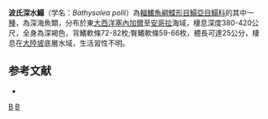 {{Speciesbox
| taxon = Bathysolea polli
| binomial_authority = [[Chabanaud|Chabanaud]], 1950
| status = NE
| status_system = IUCN3.1
}}

'''波氏深水鰨'''（学名：''Bathysolea polli''）為[[輻鰭魚綱|輻鰭魚綱]][[鰈形目|鰈形目]][[鰨亞目|鰨亞目]][[鰨科|鰨科]]的其中一[[種|種]]，為深海魚類，分布於東[[大西洋|大西洋]][[塞內加爾|塞內加爾]]至[[安哥拉|安哥拉]]海域，棲息深度380-420公尺，全身為深褐色，背鰭軟條72-82枚;臀鰭軟條59-66枚，體長可達25公分，棲息在[[大陸坡|大陸坡]]底層水域，生活習性不明。

==参考文献==
*{{FishBase_species|genus=Barnardichthys|species=polli|year=2014|month=4}}

{{魚類小作品}}
{{Taxonbar}}
[[Category:1950年描述的鱼类|B]]
[[Category:深水鰨屬|B]]